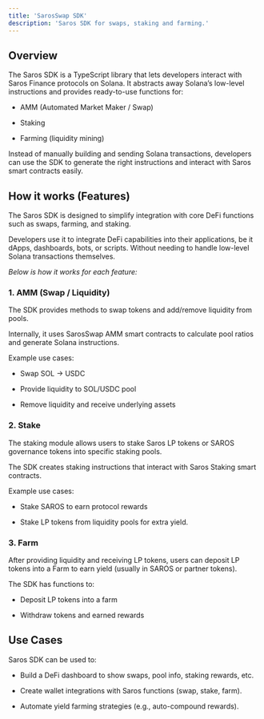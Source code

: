 ```yaml
---
title: 'SarosSwap SDK'
description: 'Saros SDK for swaps, staking and farming.'
---
```


## Overview
The Saros SDK is a TypeScript library that lets developers interact with Saros Finance protocols on Solana. It abstracts away Solana’s low-level instructions and provides ready-to-use functions for:

- AMM (Automated Market Maker / Swap)

- Staking

- Farming (liquidity mining)

Instead of manually building and sending Solana transactions, developers can use the SDK to generate the right instructions and interact with Saros smart contracts easily.


## How it works (Features)

The Saros SDK is designed to simplify integration with core DeFi functions such as swaps, farming, and staking.

Developers use it to integrate DeFi capabilities into their applications, be it dApps, dashboards, bots, or scripts. Without needing to handle low-level Solana transactions themselves.

*Below is how it works for each feature:*

### 1. AMM (Swap / Liquidity)

The SDK provides methods to swap tokens and add/remove liquidity from pools.

Internally, it uses SarosSwap AMM smart contracts to calculate pool ratios and generate Solana instructions.

Example use cases:

- Swap SOL → USDC

- Provide liquidity to SOL/USDC pool

- Remove liquidity and receive underlying assets


### 2. Stake

The staking module allows users to stake Saros LP tokens or SAROS governance tokens into specific staking pools.

The SDK creates staking instructions that interact with Saros Staking smart contracts.

Example use cases:

- Stake SAROS to earn protocol rewards

- Stake LP tokens from liquidity pools for extra yield.


### 3. Farm

After providing liquidity and receiving LP tokens, users can deposit LP tokens into a Farm to earn yield (usually in SAROS or partner tokens).

The SDK has functions to:

- Deposit LP tokens into a farm

- Withdraw tokens and earned rewards


## Use Cases

Saros SDK can be used to:

- Build a DeFi dashboard to show swaps, pool info, staking rewards, etc.

- Create wallet integrations with Saros functions (swap, stake, farm).

- Automate yield farming strategies (e.g., auto-compound rewards).